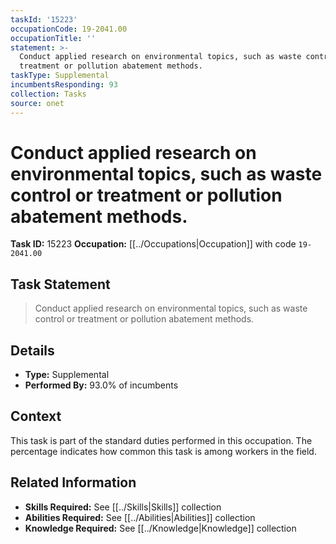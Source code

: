 ```yaml
---
taskId: '15223'
occupationCode: 19-2041.00
occupationTitle: ''
statement: >-
  Conduct applied research on environmental topics, such as waste control or
  treatment or pollution abatement methods.
taskType: Supplemental
incumbentsResponding: 93
collection: Tasks
source: onet
---
```

# Conduct applied research on environmental topics, such as waste control or treatment or pollution abatement methods.

**Task ID:** 15223
**Occupation:** [[../Occupations|Occupation]] with code `19-2041.00`

## Task Statement

> Conduct applied research on environmental topics, such as waste control or treatment or pollution abatement methods.

## Details

- **Type:** Supplemental
- **Performed By:** 93.0% of incumbents

## Context

This task is part of the standard duties performed in this occupation. The percentage indicates how common this task is among workers in the field.

## Related Information

- **Skills Required:** See [[../Skills|Skills]] collection
- **Abilities Required:** See [[../Abilities|Abilities]] collection
- **Knowledge Required:** See [[../Knowledge|Knowledge]] collection
